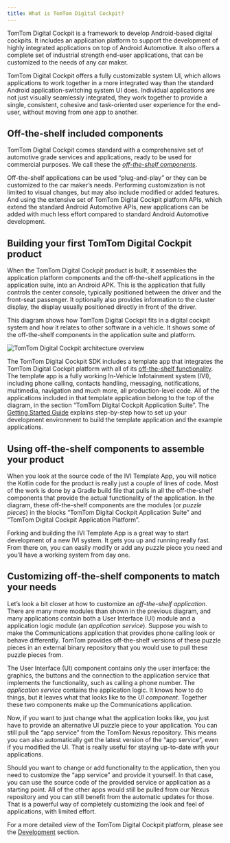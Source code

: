 ```yaml
---
title: What is TomTom Digital Cockpit?
---
```


TomTom Digital Cockpit is a framework to develop Android-based digital cockpits. It includes an application
platform to support the development of highly integrated applications on top of Android
Automotive. It also offers a complete set of industrial strength end-user applications, that can
be customized to the needs of any car maker.

TomTom Digital Cockpit offers a fully customizable system UI, which allows applications to work together in
a more integrated way than the standard Android application-switching system UI does. Individual
applications are not just visually seamlessly integrated, they work together to provide
a single, consistent, cohesive and task-oriented user experience for the end-user, without moving
from one app to another.

## Off-the-shelf included components

TomTom Digital Cockpit comes standard with a comprehensive set of automotive grade services and
applications, ready to be used for commercial purposes. We call these the
[_off-the-shelf components_](/tomtom-digital-cockpit/developers/development/introduction#off-the-shelf-components-or-stock-components).

Off-the-shelf applications can be used “plug-and-play” or they can be customized to the
car maker’s needs. Performing customization is not limited to visual changes, but may also include
modified or added features. And using the extensive set of TomTom Digital Cockpit platform APIs, which
extend the standard Android Automotive APIs, new applications can be added with much less effort
compared to standard Android Automotive development.

## Building your first TomTom Digital Cockpit product

When the TomTom Digital Cockpit product is built, it assembles the application platform components and the
off-the-shelf applications in the application suite, into an Android APK. This is the application
that fully controls the center console, typically positioned between the driver and the front-seat
passenger. It optionally also provides information to the cluster display, the display usually
positioned directly in front of the driver.

This diagram shows how TomTom Digital Cockpit fits in a digital cockpit system and how it relates to other
software in a vehicle. It shows some of the off-the-shelf components in the application suite and
platform.

![TomTom Digital Cockpit architecture overview](images/tomtom-digital-cockpit-architecture-context-overview.png)

The TomTom Digital Cockpit SDK includes a template app that integrates the TomTom Digital Cockpit platform with all
of its
[off-the-shelf functionality](/tomtom-digital-cockpit/developers/platform-overview/example-apps#off-the-shelf-functionality).
The template app is a fully working In-Vehicle Infotainment system (IVI), including phone calling,
contacts handling, messaging, notifications, multimedia, navigation and much more, all
production-level code. All of the applications included in that template application belong to the
top of the diagram, in the section “TomTom Digital Cockpit Application Suite”. The
[Getting Started Guide](/tomtom-digital-cockpit/developers/getting-started/introduction)
explains step-by-step how to set up your development environment to build the template application
and the example applications.

## Using off-the-shelf components to assemble your product

When you look at the source code of the IVI Template App, you will notice the Kotlin code for the
product is really just a couple of lines of code. Most of the work is done by a Gradle build file
that pulls in all the off-the-shelf components that provide the actual functionality of the
application. In the diagram, these off-the-shelf components are the modules (or _puzzle pieces_) in
the blocks “TomTom Digital Cockpit Application Suite” and “TomTom Digital Cockpit Application Platform”.

Forking and building the IVI Template App is a great way to start development of a new IVI system.
It gets you up and running really fast. From there on, you can easily modify or add any puzzle
piece you need and you’ll have a working system from day one.

## Customizing off-the-shelf components to match your needs

Let’s look a bit closer at how to customize an _off-the-shelf application_. There are many more
modules than shown in the previous diagram, and many applications contain both a User Interface (UI)
module and a application logic module (an _application service_). Suppose you wish to make the
Communications application that provides phone calling look or behave differently. TomTom provides
off-the-shelf versions of these puzzle pieces in an external binary repository that you would use to
pull these puzzle pieces from.

The User Interface (UI) component contains only the user interface: the graphics, the buttons and
the connection to the application service that implements the functionality, such as calling a
phone number. The _application service_ contains the application logic. It knows how to do things,
but it leaves what that looks like to the _UI component_. Together these two components make up
the Communications application.

Now, if you want to just change what the application looks like, you just have to provide an
alternative UI puzzle piece to your application. You can still pull the “app service” from the
TomTom Nexus repository. This means you can also automatically get the latest version of the “app
service”, even if you modified the UI. That is really useful for staying up-to-date with your
applications.

Should you want to change or add functionality to the application, then you need to customize the
“app service” and provide it yourself. In that case, you can use the source code of the provided
service or application as a starting point.
All of the other apps would still be pulled from our Nexus repository and you can still benefit from
the automatic updates for those. That is a powerful way of completely customizing the look and feel
of applications, with limited effort.

For a more detailed view of the TomTom Digital Cockpit platform, please see the
[Development](/tomtom-digital-cockpit/developers/development/introduction) section.
